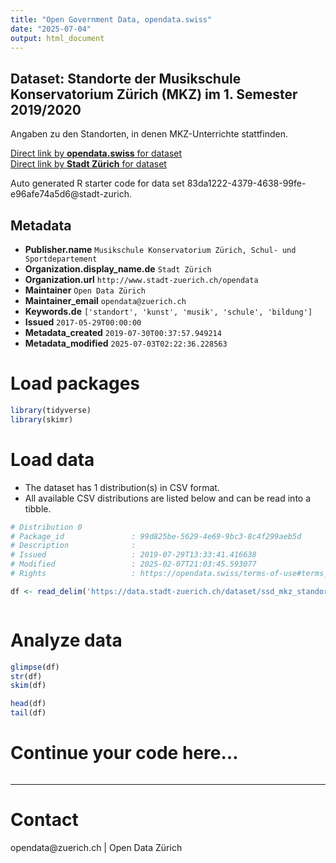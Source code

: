 ```yaml
---
title: "Open Government Data, opendata.swiss"
date: "2025-07-04"
output: html_document
---
```


## Dataset: Standorte der Musikschule Konservatorium Zürich (MKZ) im 1. Semester 2019/2020


Angaben zu den Standorten, in denen MKZ-Unterrichte stattfinden.



[Direct link by **opendata.swiss** for dataset](https://opendata.swiss/de/dataset/standorte-der-musikschule-konservatorium-zurich-mkz-im-1-semester-2019-2020)<br>
[Direct link by **Stadt Zürich** for dataset](https://data.stadt-zuerich.ch/dataset/ssd_mkz_standorte)

Auto generated R starter code for data set 83da1222-4379-4638-99fe-e96afe74a5d6@stadt-zurich.

## Metadata

- **Publisher.name** `Musikschule Konservatorium Zürich, Schul- und Sportdepartement`
- **Organization.display_name.de** `Stadt Zürich`
- **Organization.url** `http://www.stadt-zuerich.ch/opendata`
- **Maintainer** `Open Data Zürich`
- **Maintainer_email** `opendata@zuerich.ch`
- **Keywords.de** `['standort', 'kunst', 'musik', 'schule', 'bildung']`
- **Issued** `2017-05-29T00:00:00`
- **Metadata_created** `2019-07-30T00:37:57.949214`
- **Metadata_modified** `2025-07-03T02:22:36.228563`


# Load packages

```r

library(tidyverse)
library(skimr)

```

# Load data

-   The dataset has 1 distribution(s) in CSV format.
-   All available CSV distributions are listed below and can be read into a tibble.

```r

# Distribution 0
# Package_id               : 99d825be-5629-4e69-9bc3-8c4f299aeb5d
# Description              : 
# Issued                   : 2019-07-29T13:33:41.416638
# Modified                 : 2025-02-07T21:03:45.593077
# Rights                   : https://opendata.swiss/terms-of-use#terms_open

df <- read_delim('https://data.stadt-zuerich.ch/dataset/ssd_mkz_standorte/download/mkz_standorte.csv')



```

# Analyze data

```r

glimpse(df)
str(df)
skim(df)

head(df)
tail(df)

```

# Continue your code here...

```r

```

------------------------------------------------------------------------

# Contact

opendata@zuerich.ch | Open Data Zürich
